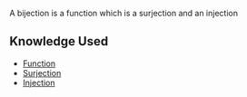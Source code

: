 A bijection is a function which is a surjection and an injection
== Knowledge Used ==

* [[Function]]
* [[Surjection]]
* [[Injection]]
{{Knowledge Metadata|Functions|Definition}}